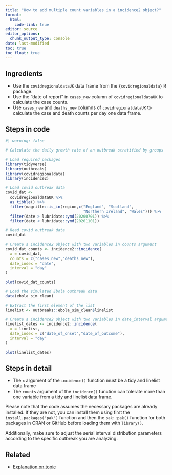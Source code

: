 ```yaml
---
title: "How to add multiple count variables in a incidence2 object?"
format: 
  html:
    code-link: true
editor: source
editor_options: 
  chunk_output_type: console
date: last-modified
toc: true
toc_float: true
---
```


## Ingredients

- Use the `covidregionaldataUK` data frame from the `{covidregionaldata}` R package.
- Use the "date of report" in `cases_new` column of `covidregionaldataUK` to calculate the case counts.
- Use `cases_new` and `deaths_new` columns of `covidregionaldataUK` to calculate the case and death counts per day one data frame.

## Steps in code

```r
#| warning: false

# Calculate the daily growth rate of an outbreak stratified by groups

# Load required packages
library(tidyverse)
library(outbreaks)
library(covidregionaldata)
library(incidence2)

# Load covid outbreak data
covid_dat <- 
  covidregionaldataUK %>% 
  as_tibble() %>% 
  filter(magrittr::is_in(region,c("England", "Scotland", 
                                  "Northern Ireland", "Wales"))) %>% 
  filter(date > lubridate::ymd(20200701)) %>%
  filter(date < lubridate::ymd(20201101))

# Read covid outbreak data
covid_dat

# Create a incidence2 object with two variables in counts argument
covid_dat_counts <- incidence2::incidence(
  x = covid_dat, 
  counts = c("cases_new","deaths_new"),
  date_index = "date",
  interval = "day"
)

plot(covid_dat_counts)

# Load the simulated Ebola outbreak data
data(ebola_sim_clean)

# Extract the first element of the list
linelist <- outbreaks::ebola_sim_clean$linelist

# Create a incidence2 object with two variables in date_interval argument
linelist_dates <- incidence2::incidence(
  x = linelist, 
  date_index = c("date_of_onset","date_of_outcome"),
  interval = "day"
)

plot(linelist_dates)
```

## Steps in detail

<!-- reduce length of strings with a large language model like chatgpt -->

- The `x` argument of the `incidence()` function must be a tidy and linelist data frame
- The `counts` argument of the `incidence()` function can tolerate more than one variable from a tidy and linelist data frame.

<!-- must: keep to warn users on how to install packages -->

Please note that the code assumes the necessary packages are already installed. If they are not, you can install them using first the `install.packages("pak")` function and then the `pak::pak()` function for both packages in CRAN or GitHub before loading them with `library()`. 

<!-- optional: erase if no assumed distribution is needed -->

Additionally, make sure to adjust the serial interval distribution parameters according to the specific outbreak you are analyzing.

## Related

- [Explanation on topic](link)
